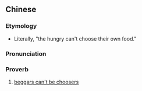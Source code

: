 {{also|饥不择食}}
==Chinese==
{{zh-forms|s=饥不择食}}

===Etymology===
* Literally, "the hungry can't choose their own food."

===Pronunciation===
{{zh-pron
|m=jī不zéshí
|c=gei1 bat1 zaak6 sik6
|cat=prov
}}

===Proverb===
{{zh-proverb}}

# [[beggars can't be choosers]]